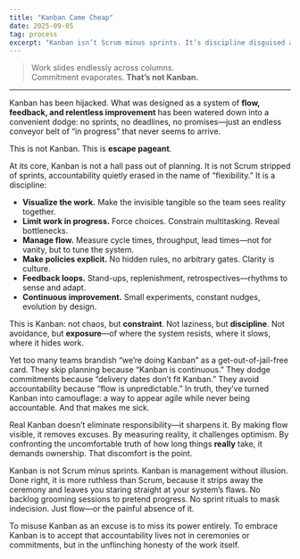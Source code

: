 ```yaml
---
title: "Kanban Came Cheap"
date: 2025-09-05
tag: process
excerpt: "Kanban isn’t Scrum minus sprints. It’s discipline disguised as flow—and too often, abused as an excuse."
---
```


  
> Work slides endlessly across columns.  
> Commitment evaporates. 
> **That’s not Kanban.**

---

Kanban has been hijacked. What was designed as a system of **flow, feedback, and relentless improvement** has been watered down into a convenient dodge: no sprints, no deadlines, no promises—just an endless conveyor belt of “in progress” that never seems to arrive.

This is not Kanban. This is **escape pageant**.

At its core, Kanban is not a hall pass out of planning. It is not Scrum stripped of sprints, accountability quietly erased in the name of “flexibility.” It is a discipline:

- **Visualize the work.** Make the invisible tangible so the team sees reality together.
- **Limit work in progress.** Force choices. Constrain multitasking. Reveal bottlenecks.
- **Manage flow.** Measure cycle times, throughput, lead times—not for vanity, but to tune the system.
- **Make policies explicit.** No hidden rules, no arbitrary gates. Clarity is culture.
- **Feedback loops.** Stand-ups, replenishment, retrospectives—rhythms to sense and adapt.
- **Continuous improvement.** Small experiments, constant nudges, evolution by design.

This is Kanban: not chaos, but **constraint**. Not laziness, but **discipline**. Not avoidance, but **exposure**—of where the system resists, where it slows, where it hides work.

Yet too many teams brandish “we’re doing Kanban” as a get-out-of-jail-free card. They skip planning because “Kanban is continuous.” They dodge commitments because “delivery dates don’t fit Kanban.” They avoid accountability because “flow is unpredictable.” In truth, they’ve turned Kanban into camouflage: a way to appear agile while never being accountable. And that makes me sick.

Real Kanban doesn’t eliminate responsibility—it sharpens it. By making flow visible, it removes excuses. By measuring reality, it challenges optimism. By confronting the uncomfortable truth of how long things **really** take, it demands ownership. That discomfort is the point.

Kanban is not Scrum minus sprints. Kanban is management without illusion. Done right, it is more ruthless than Scrum, because it strips away the ceremony and leaves you staring straight at your system’s flaws. No backlog grooming sessions to pretend progress. No sprint rituals to mask indecision. Just flow—or the painful absence of it.

To misuse Kanban as an excuse is to miss its power entirely. To embrace Kanban is to accept that accountability lives not in ceremonies or commitments, but in the unflinching honesty of the work itself.
